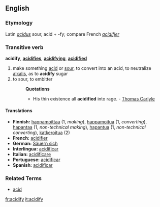 ==English==
===Etymology===
Latin ''[[acidus]]'' sour, acid + -fy; compare French ''[[acidifier]]''
===Transitive verb===
'''acidify''', '''[[acidifies]]''', '''[[acidifying]]''', '''[[acidified]]'''

# make something [[acid]] or [[sour]], to convert into an acid, to neutralize [[alkalis]], as to '''acidify''' sugar
# to sour, to embitter
#:'''Quotations'''
#:*His thin existence all '''acidified''' into rage. - [[Thomas Carlyle]]

====Translations====
* '''Finnish:''' [[happamoittaa]] (1, ''making''), [[happamoitua]] (1, ''converting''), [[hapantaa]] (1, ''non-technical making''), [[hapantua]] (1, ''non-technical converting''), [[katkeroitua]] (2)
* '''French:''' [[acidifier]]
* '''German:''' [[Säuern sich]]
* '''Interlingua:''' [[acidificar]]
* '''Italian:''' [[acidificare]]
* '''Portuguese:''' [[acidificar]]
* '''Spanish:''' [[acidificar]]

===Related Terms===
*[[acid]]

[[fr:acidify]]
[[it:acidify]]